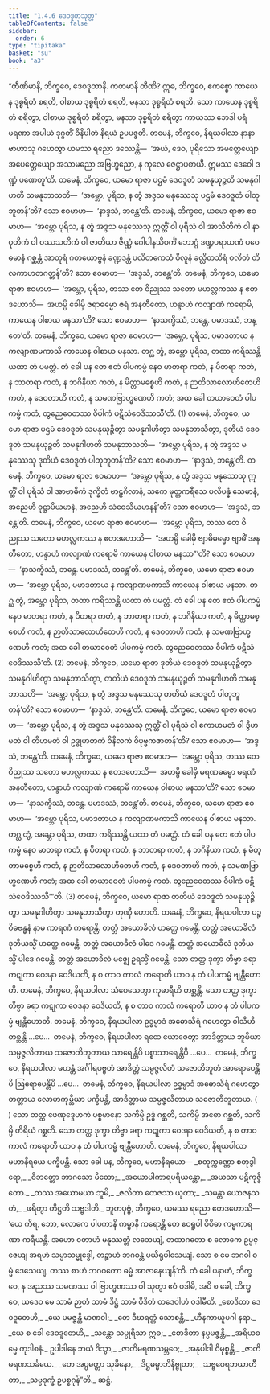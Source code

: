 ```yaml
---
title: "1.4.6 ဒေဝဒူတသုတ္တ"
tableOfContents: false
sidebar:
  order: 6
type: "tipitaka"
basket: "su"
book: "a3"
---
```



<DynamicBreadcrumb />

<Division number="36" book="a3" e="ch" v="15" p="137">

<Paragraph number="209" book="a3">
“တီဏိမာနိ, ဘိက္ခဝေ, ဒေဝဒူတာနိ. ကတမာနိ တီဏိ? ဣဓ, ဘိက္ခဝေ, ဧကစ္စော ကာယေန ဒုစ္စရိတံ စရတိ, ဝါစာယ ဒုစ္စရိတံ စရတိ, မနသာ ဒုစ္စရိတံ စရတိ. သော ကာယေန ဒုစ္စရိတံ စရိတွာ, ဝါစာယ ဒုစ္စရိတံ စရိတွာ, မနသာ ဒုစ္စရိတံ စရိတွာ ကာယဿ ဘေဒါ ပရံ မရဏာ အပါယံ ဒုဂ္ဂတိံ ဝိနိပါတံ နိရယံ ဥပပဇ္ဇတိ. တမေနံ, ဘိက္ခဝေ, နိရယပါလာ နာနာဗာဟာသု ဂဟေတွာ ယမဿ ရညော ဒဿေန္တိ—  ‘အယံ, ဒေဝ, ပုရိသော အမတ္တေယျော အပေတ္တေယျော အသာမညော အဗြဟ္မညော, န ကုလေ ဇေဋ္ဌာပစာယီ. ဣမဿ ဒေဝေါ ဒဏ္ဍံ ပဏေတူ’တိ.
</Paragraph>

<Paragraph number="210" book="a3">
တမေနံ, ဘိက္ခဝေ, ယမော ရာဇာ ပဌမံ ဒေဝဒူတံ သမနုယုဉ္ဇတိ သမနုဂါဟတိ သမနုဘာသတိ—  ‘အမ္ဘော, ပုရိသ, န တွံ အဒ္ဒသ မနုဿေသု ပဌမံ ဒေဝဒူတံ ပါတုဘူတန်’တိ? သော ဧဝမာဟ—  ‘နာဒ္ဒသံ, ဘန္တေ’တိ.
</Paragraph>

<Paragraph number="211" book="a3">
တမေနံ, ဘိက္ခဝေ, ယမော ရာဇာ ဧဝမာဟ—  ‘အမ္ဘော ပုရိသ, န တွံ အဒ္ဒသ မနုဿေသု ဣတ္ထိံ ဝါ ပုရိသံ ဝါ အာသီတိကံ ဝါ နာဝုတိကံ ဝါ ဝဿသတိကံ ဝါ ဇာတိယာ ဇိဏ္ဏံ ဂေါပါနသိဝင်္ကံ ဘောဂ္ဂံ ဒဏ္ဍပရာယဏံ ပဝေဓမာနံ ဂစ္ဆန္တံ အာတုရံ ဂတယောဗ္ဗနံ ခဏ္ဍဒန္တံ ပလိတကေသံ ဝိလူနံ ခလ္လိတသိရံ ဝလိတံ တိလကာဟတဂတ္တန်’တိ? သော ဧဝမာဟ—  ‘အဒ္ဒသံ, ဘန္တေ’တိ.
</Paragraph>

<Paragraph number="212" book="a3">
တမေနံ, ဘိက္ခဝေ, ယမော ရာဇာ ဧဝမာဟ—  ‘အမ္ဘော, ပုရိသ, တဿ တေ ဝိညုဿ သတော မဟလ္လကဿ န ဧတဒဟောသိ—  အဟမ္ပိ ခေါမှိ ဇရာဓမ္မော ဇရံ အနတီတော, ဟန္ဒာဟံ ကလျာဏံ ကရောမိ, ကာယေန ဝါစာယ မနသာ’တိ? သော ဧဝမာဟ—  ‘နာသက္ခိဿံ, ဘန္တေ. ပမာဒဿံ, ဘန္တေ’တိ.
</Paragraph>

<Paragraph number="213" book="a3">
တမေနံ, ဘိက္ခဝေ, ယမော ရာဇာ ဧဝမာဟ—  ‘အမ္ဘော, ပုရိသ, ပမာဒတာယ န ကလျာဏမကာသိ ကာယေန ဝါစာယ မနသာ. တဂ္ဃ တွံ, အမ္ဘော ပုရိသ, တထာ ကရိဿန္တိ ယထာ တံ ပမတ္တံ. တံ ခေါ ပန တေ ဧတံ ပါပကမ္မံ နေဝ မာတရာ ကတံ, န ပိတရာ ကတံ, န ဘာတရာ ကတံ, န ဘဂိနိယာ ကတံ, န မိတ္တာမစ္စေဟိ ကတံ, န ဉာတိသာလောဟိတေဟိ ကတံ, န ဒေဝတာဟိ ကတံ, န သမဏဗြာဟ္မဏေဟိ ကတံ; အထ ခေါ တယာဝေတံ ပါပကမ္မံ ကတံ, တွညေဝေတဿ ဝိပါကံ ပဋိသံဝေဒိဿသီ’တိ. (1)
</Paragraph>

<Paragraph number="214" book="a3">
တမေနံ, ဘိက္ခဝေ, ယမော ရာဇာ ပဌမံ ဒေဝဒူတံ သမနုယုဉ္ဇိတွာ သမနုဂါဟိတွာ သမနုဘာသိတွာ, ဒုတိယံ ဒေဝဒူတံ သမနုယုဉ္ဇတိ သမနုဂါဟတိ သမနုဘာသတိ—  ‘အမ္ဘော ပုရိသ, န တွံ အဒ္ဒသ မနုဿေသု ဒုတိယံ ဒေဝဒူတံ ပါတုဘူတန်’တိ? သော ဧဝမာဟ—  ‘နာဒ္ဒသံ, ဘန္တေ’တိ. တမေနံ, ဘိက္ခဝေ, ယမော ရာဇာ ဧဝမာဟ—  ‘အမ္ဘော ပုရိသ, န တွံ အဒ္ဒသ မနုဿေသု ဣတ္ထိံ ဝါ ပုရိသံ ဝါ အာဗာဓိကံ ဒုက္ခိတံ ဗာဠှဂိလာနံ, သကေ မုတ္တကရီသေ ပလိပန္နံ သေမာနံ, အညေဟိ ဝုဋ္ဌာပိယမာနံ, အညေဟိ သံဝေသိယမာနန်’တိ? သော ဧဝမာဟ—  ‘အဒ္ဒသံ, ဘန္တေ’တိ.
</Paragraph>

<Paragraph number="215" book="a3">
တမေနံ, ဘိက္ခဝေ, ယမော ရာဇာ ဧဝမာဟ—  ‘အမ္ဘော ပုရိသ, တဿ တေ ဝိညုဿ သတော မဟလ္လကဿ န ဧတဒဟောသိ—  “အဟမ္ပိ ခေါမှိ ဗျာဓိဓမ္မော ဗျာဓိံ အနတီတော, ဟန္ဒာဟံ ကလျာဏံ ကရောမိ ကာယေန ဝါစာယ မနသာ”’တိ? သော ဧဝမာဟ—  ‘နာသက္ခိဿံ, ဘန္တေ. ပမာဒဿံ, ဘန္တေ’တိ.
</Paragraph>

<Paragraph number="216" book="a3">
တမေနံ, ဘိက္ခဝေ, ယမော ရာဇာ ဧဝမာဟ—  ‘အမ္ဘော ပုရိသ, ပမာဒတာယ န ကလျာဏမကာသိ ကာယေန ဝါစာယ မနသာ. တဂ္ဃ တွံ, အမ္ဘော ပုရိသ, တထာ ကရိဿန္တိ ယထာ တံ ပမတ္တံ. တံ ခေါ ပန တေ ဧတံ ပါပကမ္မံ နေဝ မာတရာ ကတံ, န ပိတရာ ကတံ, န ဘာတရာ ကတံ, န ဘဂိနိယာ ကတံ, န မိတ္တာမစ္စေဟိ ကတံ, န ဉာတိသာလောဟိတေဟိ ကတံ, န ဒေဝတာဟိ ကတံ, န သမဏဗြာဟ္မဏေဟိ ကတံ; အထ ခေါ တယာဝေတံ ပါပကမ္မံ ကတံ. တွညေဝေတဿ ဝိပါကံ ပဋိသံဝေဒိဿသီ’တိ. (2)
</Paragraph>

<Paragraph number="217" book="a3">
တမေနံ, ဘိက္ခဝေ, ယမော ရာဇာ ဒုတိယံ ဒေဝဒူတံ သမနုယုဉ္ဇိတွာ သမနုဂါဟိတွာ သမနုဘာသိတွာ, တတိယံ ဒေဝဒူတံ သမနုယုဉ္ဇတိ သမနုဂါဟတိ သမနုဘာသတိ—  ‘အမ္ဘော ပုရိသ, န တွံ အဒ္ဒသ မနုဿေသု တတိယံ ဒေဝဒူတံ ပါတုဘူတန်’တိ? သော ဧဝမာဟ—  ‘နာဒ္ဒသံ, ဘန္တေ’တိ.
</Paragraph>

<Paragraph number="218" book="a3">
တမေနံ, ဘိက္ခဝေ, ယမော ရာဇာ ဧဝမာဟ—  ‘အမ္ဘော ပုရိသ, န တွံ အဒ္ဒသ မနုဿေသု ဣတ္ထိံ ဝါ ပုရိသံ ဝါ ဧကာဟမတံ ဝါ ဒွီဟမတံ ဝါ တီဟမတံ ဝါ ဥဒ္ဓုမာတကံ ဝိနီလကံ ဝိပုဗ္ဗကဇာတန်’တိ? သော ဧဝမာဟ—  ‘အဒ္ဒသံ, ဘန္တေ’တိ.
</Paragraph>

<Paragraph number="219" book="a3">
တမေနံ, ဘိက္ခဝေ, ယမော ရာဇာ ဧဝမာဟ—  ‘အမ္ဘော ပုရိသ, တဿ တေ ဝိညုဿ သတော မဟလ္လကဿ န ဧတဒဟောသိ—  အဟမ္ပိ ခေါမှိ မရဏဓမ္မော မရဏံ အနတီတော, ဟန္ဒာဟံ ကလျာဏံ ကရောမိ ကာယေန ဝါစာယ မနသာ’တိ? သော ဧဝမာဟ—  ‘နာသက္ခိဿံ, ဘန္တေ. ပမာဒဿံ, ဘန္တေ’တိ.
</Paragraph>

<Paragraph number="220" book="a3">
တမေနံ, ဘိက္ခဝေ, ယမော ရာဇာ ဧဝမာဟ—  ‘အမ္ဘော ပုရိသ, ပမာဒတာယ န ကလျာဏမကာသိ ကာယေန ဝါစာယ မနသာ. တဂ္ဃ တွံ, အမ္ဘော ပုရိသ, တထာ ကရိဿန္တိ ယထာ တံ ပမတ္တံ. တံ ခေါ ပန တေ ဧတံ ပါပကမ္မံ နေဝ မာတရာ ကတံ, န ပိတရာ ကတံ, န ဘာတရာ ကတံ, န ဘဂိနိယာ ကတံ, န မိတ္တာမစ္စေဟိ ကတံ, န ဉာတိသာလောဟိတေဟိ ကတံ, န ဒေဝတာဟိ ကတံ, န သမဏဗြာဟ္မဏေဟိ ကတံ; အထ ခေါ တယာဝေတံ ပါပကမ္မံ ကတံ. တွညေဝေတဿ ဝိပါကံ ပဋိသံဝေဒိဿသီ’”တိ. (3)
</Paragraph>

<Paragraph number="221" book="a3">
တမေနံ, ဘိက္ခဝေ, ယမော ရာဇာ တတိယံ ဒေဝဒူတံ သမနုယုဉ္ဇိတွာ သမနုဂါဟိတွာ သမနုဘာသိတွာ တုဏှီ ဟောတိ. တမေနံ, ဘိက္ခဝေ, နိရယပါလာ ပဉ္စဝိဓဗန္ဓနံ နာမ ကာရဏံ ကရောန္တိ. တတ္တံ အယောခိလံ ဟတ္ထေ ဂမေန္တိ. တတ္တံ အယောခိလံ ဒုတိယသ္မိံ ဟတ္ထေ ဂမေန္တိ. တတ္တံ အယောခိလံ ပါဒေ ဂမေန္တိ. တတ္တံ အယောခိလံ ဒုတိယသ္မိံ ပါဒေ ဂမေန္တိ. တတ္တံ အယောခိလံ မဇ္ဈေ ဥရသ္မိံ ဂမေန္တိ. သော တတ္ထ ဒုက္ခာ တိဗ္ဗာ ခရာ ကဋုကာ ဝေဒနာ ဝေဒိယတိ, န စ တာဝ ကာလံ ကရောတိ ယာဝ န တံ ပါပကမ္မံ ဗျန္တီဟောတိ.
</Paragraph>

<Paragraph number="222" book="a3">
တမေနံ, ဘိက္ခဝေ, နိရယပါလာ သံဝေသေတွာ ကုဓာရီဟိ တစ္ဆန္တိ. သော တတ္ထ ဒုက္ခာ တိဗ္ဗာ ခရာ ကဋုကာ ဝေဒနာ ဝေဒိယတိ, န စ တာဝ ကာလံ ကရောတိ ယာဝ န တံ ပါပကမ္မံ ဗျန္တီဟောတိ.
</Paragraph>

<Paragraph number="223" book="a3">
တမေနံ, ဘိက္ခဝေ, နိရယပါလာ ဥဒ္ဓမ္ပာဒံ အဓောသိရံ ဂဟေတွာ ဝါသီဟိ တစ္ဆန္တိ …ပေ…  တမေနံ, ဘိက္ခဝေ, နိရယပါလာ ရထေ ယောဇေတွာ အာဒိတ္တာယ ဘူမိယာ သမ္ပဇ္ဇလိတာယ သဇောတိဘူတာယ သာရေန္တိပိ ပစ္စာသာရေန္တိပိ …ပေ…  တမေနံ, ဘိက္ခဝေ, နိရယပါလာ မဟန္တံ အင်္ဂါရပဗ္ဗတံ အာဒိတ္တံ သမ္ပဇ္ဇလိတံ သဇောတိဘူတံ အာရောပေန္တိပိ ဩရောပေန္တိပိ …ပေ…  တမေနံ, ဘိက္ခဝေ, နိရယပါလာ ဥဒ္ဓမ္ပာဒံ အဓောသိရံ ဂဟေတွာ တတ္တာယ လောဟကုမ္ဘိယာ ပက္ခိပန္တိ, အာဒိတ္တာယ သမ္ပဇ္ဇလိတာယ သဇောတိဘူတာယ. ( ) သော တတ္ထ ဖေဏုဒ္ဒေဟကံ ပစ္စမာနော သကိမ္ပိ ဥဒ္ဓံ ဂစ္ဆတိ, သကိမ္ပိ အဓော ဂစ္ဆတိ, သကိမ္ပိ တိရိယံ ဂစ္ဆတိ. သော တတ္ထ ဒုက္ခာ တိဗ္ဗာ ခရာ ကဋုကာ ဝေဒနာ ဝေဒိယတိ, န စ တာဝ ကာလံ ကရောတိ ယာဝ န တံ ပါပကမ္မံ ဗျန္တီဟောတိ. တမေနံ, ဘိက္ခဝေ, နိရယပါလာ မဟာနိရယေ ပက္ခိပန္တိ. သော ခေါ ပန, ဘိက္ခဝေ, မဟာနိရယော—
</Paragraph>

<Paragraph number="224" type="verses" book="a3">
_စတုက္ကဏ္ဏော စတုဒွါရော,_  
_ဝိဘတ္တော ဘာဂသော မိတော;_  
_အယောပါကာရပရိယန္တော,_  
_အယသာ ပဋိကုဇ္ဇိတော._  

</Paragraph>

<Paragraph number="225" type="verses" book="a3">
_တဿ အယောမယာ ဘူမိ,_  
_ဇလိတာ တေဇသာ ယုတာ;_  
_သမန္တာ ယောဇနသတံ,_  
_ဖရိတွာ တိဋ္ဌတိ သဗ္ဗဒါတိ._  

</Paragraph>

<Paragraph number="226" book="a3">
ဘူတပုဗ္ဗံ, ဘိက္ခဝေ, ယမဿ ရညော ဧတဒဟောသိ—  ‘ယေ ကိရ, ဘော, လောကေ ပါပကာနိ ကမ္မာနိ ကရောန္တိ တေ ဧဝရူပါ ဝိဝိဓာ ကမ္မကာရဏာ ကရီယန္တိ. အဟော ဝတာဟံ မနုဿတ္တံ လဘေယျံ, တထာဂတော စ လောကေ ဥပ္ပဇ္ဇေယျ အရဟံ သမ္မာသမ္ဗုဒ္ဓေါ, တဉ္စာဟံ ဘဂဝန္တံ ပယိရုပါသေယျံ. သော စ မေ ဘဂဝါ ဓမ္မံ ဒေသေယျ, တဿ စာဟံ ဘဂဝတော ဓမ္မံ အာဇာနေယျန်’တိ. တံ ခေါ ပနာဟံ, ဘိက္ခဝေ, န အညဿ သမဏဿ ဝါ ဗြာဟ္မဏဿ ဝါ သုတွာ ဧဝံ ဝဒါမိ, အပိ စ ခေါ, ဘိက္ခဝေ, ယဒေဝ မေ သာမံ ဉာတံ သာမံ ဒိဋ္ဌံ သာမံ ဝိဒိတံ တဒေဝါဟံ ဝဒါမီတိ.
</Paragraph>

<Paragraph number="227" type="verses" book="a3">
_စောဒိတာ ဒေဝဒူတေဟိ,_  
_ယေ ပမဇ္ဇန္တိ မာဏဝါ;_  
_တေ ဒီဃရတ္တံ သောစန္တိ,_  
_ဟီနကာယူပဂါ နရာ._  

</Paragraph>

<Paragraph number="228" type="verses" book="a3">
_ယေ စ ခေါ ဒေဝဒူတေဟိ,_  
_သန္တော သပ္ပုရိသာ ဣဓ;_  
_စောဒိတာ နပ္ပမဇ္ဇန္တိ,_  
_အရိယဓမ္မေ ကုဒါစနံ._  

</Paragraph>

<Paragraph number="229" type="verses" book="a3">
ဥပါဒါနေ ဘယံ ဒိသွာ,_  
_ဇာတိမရဏသမ္ဘဝေ;_  
_အနုပါဒါ ဝိမုစ္စန္တိ,_  
_ဇာတိမရဏသင်္ခယေ._  

</Paragraph>

<Paragraph number="230" type="verses" book="a3">
_တေ အပ္ပမတ္တာ သုခိနော,_  
_ဒိဋ္ဌဓမ္မာဘိနိဗ္ဗုတာ;_  
_သဗ္ဗဝေရဘယာတီတာ,_  
_သဗ္ဗဒုက္ခံ ဥပစ္စဂုန်”တိ._  


</Paragraph>
</Division>

<Paragraph number="231" type="center" book="a3">
ဆဋ္ဌံ.
</Paragraph>
